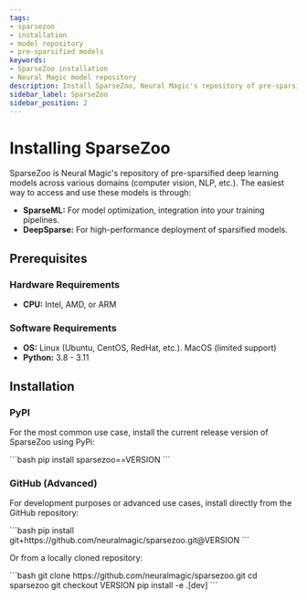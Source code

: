 ```yaml
---
tags:
- sparsezoo
- installation
- model repository
- pre-sparsified models
keywords:
- SparseZoo installation
- Neural Magic model repository
description: Install SparseZoo, Neural Magic's repository of pre-sparsified models, or learn how to access it through SparseML and DeepSparse.
sidebar_label: SparseZoo
sidebar_position: 2
---
```


# Installing SparseZoo

SparseZoo is Neural Magic's repository of pre-sparsified deep learning models across various domains (computer vision, NLP, etc.).
The easiest way to access and use these models is through:
- <b>SparseML:</b> For model optimization, integration into your training pipelines.
- <b>DeepSparse:</b> For high-performance deployment of sparsified models.

## Prerequisites

### Hardware Requirements

- <b>CPU:</b> Intel, AMD, or ARM

### Software Requirements

- <b>OS:</b> Linux (Ubuntu, CentOS, RedHat, etc.). MacOS (limited support)
- <b>Python:</b> 3.8 - 3.11

## Installation

### PyPI

For the most common use case, install the current release version of SparseZoo using PyPi:

<VersionInjector targetProduct="sparsezoo" targetVersion="==VERSION" prepend="==">
    ```bash
    pip install sparsezoo==VERSION
    ```
</VersionInjector>

### GitHub (Advanced)

For development purposes or advanced use cases, install directly from the GitHub repository:

<VersionInjector targetProduct="sparsezoo" prepend="v" currentTag="main" ignoreNightly={true} ignoreLastVersion={true}>
    ```bash
    pip install git+https://github.com/neuralmagic/sparsezoo.git@VERSION
    ```
</VersionInjector>

Or from a locally cloned repository:

<VersionInjector targetProduct="sparsezoo" prepend="tags/v" currentTag="main" ignoreNightly={true} ignoreLastVersion={true}>
    ```bash
    git clone https://github.com/neuralmagic/sparsezoo.git
    cd sparsezoo
    git checkout VERSION
    pip install -e .[dev]
    ```
</VersionInjector>